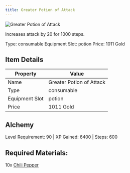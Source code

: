 ```yaml
---
title: Greater Potion of Attack
---
```


<div className="flex items-start gap-6 mb-8">
  <div className="flex-shrink-0">
    <img src="/assets/resources/alchemy/greater_attack_potion.png" alt="Greater Potion of Attack" className="w-24 h-24 border rounded-lg" />
  </div>
  <div className="flex-1">
    <div className="space-y-2">
      <p className="text-lg text-muted-foreground">Increases attack by 20 for 1000 steps.</p>
      <div className="flex flex-wrap gap-4 text-sm">
        <span className="px-2 py-1 bg-green-100 dark:bg-green-900 rounded-md">
          Type: consumable
        </span>
        <span className="px-2 py-1 bg-purple-100 dark:bg-purple-900 rounded-md">
          Equipment Slot: potion
        </span>
        <span className="px-2 py-1 bg-yellow-100 dark:bg-yellow-900 rounded-md">
          Price: 1011 Gold
        </span>
      </div>
    </div>
  </div>
</div>

## Item Details
| Property | Value |
|----------|-------|
| Name | Greater Potion of Attack |
| Type | consumable |
| Equipment Slot | potion |
| Price | 1011 Gold |

## Alchemy
Level Requirement: 90 | XP Gained: 6400 | Steps: 600

## Required Materials:
10x [Chili Pepper](/docs/resources/individual/chili_pepper)

